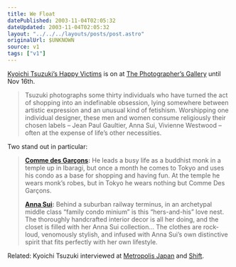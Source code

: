 ```yaml
---
title: We Float
datePublished: 2003-11-04T02:05:32
dateUpdated: 2003-11-04T02:05:32
layout: "../../../layouts/posts/post.astro"
originalUrl: $UNKNOWN
source: v1
tags: ["v1"]
---
```


[Kyoichi Tsuzuki&#8217;s Happy Victims][1] is on at [The Photographer&#8217;s Gallery][2] until Nov 16th.

> Tsuzuki photographs some thirty individuals who have turned the act of shopping into an indefinable obsession, lying somewhere between artistic expression and an unusual kind of fetishism. Worshipping one individual designer, these men and women consume religiously their chosen labels &#8211; Jean Paul Gaultier, Anna Sui, Vivienne Westwood &#8211; often at the expense of life&#8217;s other necessities.

Two stand out in particular:

> **[Comme des Gar&ccedil;ons][3]:**
> He leads a busy life as a buddhist monk in a temple up in Ibaragi, but once a month he comes to Tokyo and uses his condo as a base for shopping and having fun. At the temple he wears monk&#8217;s robes, but in Tokyo he wears nothing but Comme Des Gar&ccedil;ons.
>
> **[Anna Sui][4]:**
> Behind a suburban railway terminus, in an archetypal middle class &#8220;family condo minium&#8221; is this &#8220;hers-and-his&#8221; love nest. The thoroughly handcrafted interior decor is all her doing, and the closet is filled with her Anna Sui collection&#8230; The clothes are rock-loud, venomously stylish, and infused with Anna Sui&#8217;s own distinctive spirit that fits perfectly with her own lifestyle.

Related: Kyoichi Tsuzuki interviewed at [Metropolis Japan][5] and [Shift][6].

[1]: http://www.photonet.org.uk/programme/current/metinides/metinides.html
[2]: http://www.photonet.org.uk/
[3]: http://www.photonet.org.uk/programme/current/metinides/metinides2.html
[4]: http://www.photonet.org.uk/programme/current/metinides/metinides1.html
[5]: http://metropolis.japantoday.com/tokyo/422/interview.asp "Metropolis Japan: In Person: Tsuzuki style"
[6]: http://www.shift.com/content/web/480/1.html "Shift: Profile: The Design of Everyday Things"
